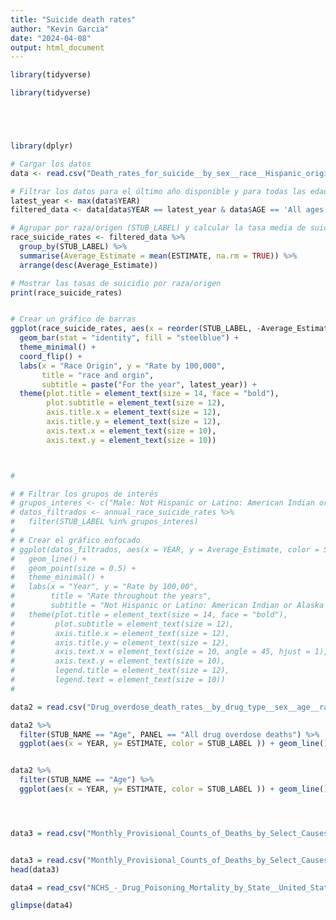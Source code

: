```yaml
---
title: "Suicide death rates"
author: "Kevin Garcia"
date: "2024-04-08"
output: html_document
---
```


```r
library(tidyverse)

```



```r
library(tidyverse)





library(dplyr)

# Cargar los datos
data <- read.csv("Death_rates_for_suicide__by_sex__race__Hispanic_origin__and_age__United_States.csv")

# Filtrar los datos para el último año disponible y para todas las edades
latest_year <- max(data$YEAR)
filtered_data <- data[data$YEAR == latest_year & data$AGE == 'All ages', ]

# Agrupar por raza/origen (STUB_LABEL) y calcular la tasa media de suicidios
race_suicide_rates <- filtered_data %>%
  group_by(STUB_LABEL) %>%
  summarise(Average_Estimate = mean(ESTIMATE, na.rm = TRUE)) %>%
  arrange(desc(Average_Estimate))

# Mostrar las tasas de suicidio por raza/origen
print(race_suicide_rates)


# Crear un gráfico de barras
ggplot(race_suicide_rates, aes(x = reorder(STUB_LABEL, -Average_Estimate), y = Average_Estimate)) +
  geom_bar(stat = "identity", fill = "steelblue") +
  theme_minimal() +
  coord_flip() + 
  labs(x = "Race Origin", y = "Rate by 100,000",
       title = "race and orgin",
       subtitle = paste("For the year", latest_year)) +
  theme(plot.title = element_text(size = 14, face = "bold"),
        plot.subtitle = element_text(size = 12),
        axis.title.x = element_text(size = 12),
        axis.title.y = element_text(size = 12),
        axis.text.x = element_text(size = 10),
        axis.text.y = element_text(size = 10))



#
```


```r
# # Filtrar los grupos de interés
# grupos_interes <- c("Male: Not Hispanic or Latino: American Indian or Alaska Native", "Female: Not Hispanic or Latino: American Indian or Alaska Native")
# datos_filtrados <- annual_race_suicide_rates %>%
#   filter(STUB_LABEL %in% grupos_interes)
# 
# # Crear el gráfico enfocado
# ggplot(datos_filtrados, aes(x = YEAR, y = Average_Estimate, color = STUB_LABEL)) +
#   geom_line() +
#   geom_point(size = 0.5) +
#   theme_minimal() +
#   labs(x = "Year", y = "Rate by 100,00", 
#        title = "Rate throughout the years",
#        subtitle = "Not Hispanic or Latino: American Indian or Alaska Native") +
#   theme(plot.title = element_text(size = 14, face = "bold"),
#         plot.subtitle = element_text(size = 12),
#         axis.title.x = element_text(size = 12),
#         axis.title.y = element_text(size = 12),
#         axis.text.x = element_text(size = 10, angle = 45, hjust = 1),
#         axis.text.y = element_text(size = 10),
#         legend.title = element_text(size = 12),
#         legend.text = element_text(size = 10))
# 


```


```r

data2 = read.csv("Drug_overdose_death_rates__by_drug_type__sex__age__race__and_Hispanic_origin__United_States.csv")

data2 %>% 
  filter(STUB_NAME == "Age", PANEL == "All drug overdose deaths") %>% 
  ggplot(aes(x = YEAR, y= ESTIMATE, color = STUB_LABEL )) + geom_line() 


data2 %>% 
  filter(STUB_NAME == "Age") %>% 
  ggplot(aes(x = YEAR, y= ESTIMATE, color = STUB_LABEL )) + geom_line() + facet_wrap(~ as.factor(PANEL))





```


```r

data3 = read.csv("Monthly_Provisional_Counts_of_Deaths_by_Select_Causes__2020-2023.csv")



```


```r

data3 = read.csv("Monthly_Provisional_Counts_of_Deaths_by_Select_Causes__2020-2023.csv")
head(data3)

```

```r



data4 = read_csv("NCHS_-_Drug_Poisoning_Mortality_by_State__United_States.csv")


```



```r
glimpse(data4)


```

